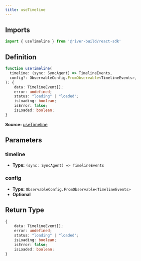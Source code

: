 ```yaml
---
title: useTimeline
---
```


## Imports

```ts
import { useTimeline } from '@river-build/react-sdk'
```

## Definition

```ts
function useTimeline(
  timeline: (sync: SyncAgent) => TimelineEvents,
  config?: ObservableConfig.FromObservable<TimelineEvents>,
): {
    data: TimelineEvent[];
    error: undefined;
    status: "loading" | "loaded";
    isLoading: boolean;
    isError: false;
    isLoaded: boolean;
}
```

**Source:** [useTimeline](https://github.com/river-build/river/blob/main/packages/react-sdk/src/useTimeline.ts)

## Parameters

### timeline

- **Type:** `(sync: SyncAgent) => TimelineEvents`

### config

- **Type:** `ObservableConfig.FromObservable<TimelineEvents>`
- **Optional**

## Return Type

```ts
{
    data: TimelineEvent[];
    error: undefined;
    status: "loading" | "loaded";
    isLoading: boolean;
    isError: false;
    isLoaded: boolean;
}
```
